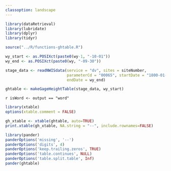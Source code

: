```yaml
---
classoption: landscape
---
```


```r
library(dataRetrieval)
library(lubridate)
library(dplyr)
library(tidyr)

source("../R/functions-ghtable.R")
```

```r
wy_start <- as.POSIXct(paste0(wy-1, "-10-01"))
wy_end <- as.POSIXct(paste0(wy, "-09-30"))

stage_data <- readNWISdata(service = "dv", sites = siteNumber, 
                           parameterCd = "00065", startDate = "1800-01-01", 
                           endDate = wy_end)

ghtable <- makeGageHeightTable(stage_data, wy_start) 
``` 

`r isWord <- output == "word"`
```r
library(xtable)
options(xtable.comment = FALSE)

gh_xtable <- xtable(ghtable, auto=TRUE)
print.xtable(gh_xtable, NA.string = "--", include.rownames=FALSE)
```

```r
library(pander)
panderOptions('missing', '--')
panderOptions('digits', 4)
panderOptions('keep.trailing.zeros', TRUE)
panderOptions('table.continues', NULL)
panderOptions('table.split.table', Inf)
pander(ghtable)
```
